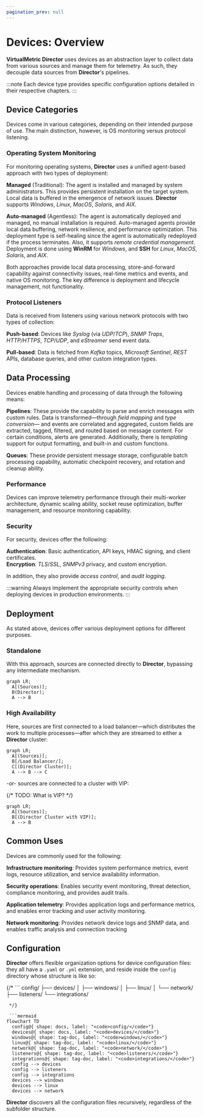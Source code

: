 ```yaml
---
pagination_prev: null
---
```


# Devices: Overview

**VirtualMetric Director** uses devices as an abstraction layer to collect data from various sources and manage them for telemetry. As such, they decouple data sources from **Director**'s pipelines.

:::note
Each device type provides specific configuration options detailed in their respective chapters.
:::

## Device Categories

Devices come in various categories, depending on their intended purpose of use. The main distinction, however, is OS monitoring versus protocol listening.

### Operating System Monitoring

For monitoring operating systems, **Director** uses a unified agent-based approach with two types of deployment:

**Managed** (Traditional): The agent is installed and managed by system administrators. This provides persistent installation on the target system. Local data is buffered in the emergence of network issues. **Director** supports _Windows_, _Linux_, _MacOS_, _Solaris_, and _AIX_.

**Auto-managed** (Agentless): 
The agent is automatically deployed and managed, no manual installation is required. Auto-managed agents provide local data buffering, network resilience, and performance optimization. This deployment type is self-healing since the agent is automatically redeployed if the process terminates. Also, it supports _remote credential management_. Deployment is done using **WinRM** for _Windows_, and **SSH** for _Linux_, _MacOS_, _Solaris_, and _AIX_.

Both approaches provide local data processing, store-and-forward capability against connectivity issues, real-time metrics and events, and native OS monitoring. The key difference is deployment and lifecycle management, not functionality.

### Protocol Listeners

Data is received from listeners using various network protocols with two types of collection:

**Push-based**: Devices like _Syslog_ (via _UDP_/_TCP_), _SNMP Traps_, _HTTP/HTTPS_, _TCP_/_UDP_, and _eStreamer_ send event data.

**Pull-based**: Data is fetched from _Kafka_ topics, _Microsoft Sentinel_, _REST_ APIs, database queries, and other custom integration types.

## Data Processing

Devices enable handling and processing of data through the following means:

**Pipelines**: These provide the capability to parse and enrich messages with custom rules. Data is transformed&mdash;through _field mapping_ and _type conversion_&mdash; and events are correlated and aggregated, custom fields are extracted, tagged, filtered, and routed based on message content. For certain conditions, alerts are generated. Additionally, there is _templating_ support for output formatting, and built-in and custom functions.

**Queues**: These provide persistent message storage, configurable batch processing capability, automatic checkpoint recovery, and rotation and cleanup ability.

### Performance

Devices can improve telemetry performance through their multi-worker architecture, dynamic scaling ability, socket reuse optimization, buffer management, and resource monitoring capability.

### Security

For security, devices offer the following:

**Authentication**: Basic authentication, API keys, HMAC signing, and client certificates.\
**Encryption**: _TLS_/_SSL_, _SNMPv3_ privacy, and custom encryption.

In addition, they also provide _access control_, and _audit logging_.

:::warning
Always implement the appropriate security controls when deploying devices in production environments.
:::

## Deployment

As stated above, devices offer various deployment options for different purposes.

### Standalone

With this approach, sources are connected directly to **Director**, bypassing any intermediate mechanism.

```mermaid
graph LR;
  A[(Sources)];
  B(Director);
  A --> B
```

### High Availability

Here, sources are first connected to a load balancer&mdash;which distributes the work to multiple processes&mdash;after which they are streamed to either a **Director** cluster:

```mermaid
graph LR;
  A[(Sources)];
  B[/Load Balancer/];
  C[(Director Cluster)];
  A --> B --> C
```

-or- sources are connected to a cluster with VIP:

{/* TODO: What is VIP? */}

```mermaid
graph LR;
  A[(Sources)];
  B[(Director Cluster with VIP)];
  A --> B
```

## Common Uses

Devices are commonly used for the following:

**Infrastructure monitoring**: Provides system performance metrics, event logs, resource utilization, and service availability information.

**Security operations**: Enables security event monitoring, threat detection, compliance monitoring, and provides audit trails.

**Application telemetry**: Provides application logs and performance metrics, and enables error tracking and user activity monitoring.

**Network monitoring**: Provides network device logs and SNMP data, and enables traffic analysis and connection tracking

## Configuration

**Director** offers flexible organization options for device configuration files: they all have a `.yaml` or `.yml` extension, and reside inside the `config` directory whose structure is like so:

{/* ```
config/
├── devices/
│   ├── windows/
│   ├── linux/
│   └── network/
├── listeners/
└── integrations/
```
 */}

 ```mermaid
flowchart TD
  config@{ shape: docs, label: "<code>config/</code>"}
  devices@{ shape: docs, label: "<code>devices/</code>"}
  windows@{ shape: tag-doc, label: "<code>windows/</code>"}
  linux@{ shape: tag-doc, label: "<code>linux/</code>"}
  network@{ shape: tag-doc, label: "<code>network/</code>"}
  listeners@{ shape: tag-doc, label: "<code>listeners/</code>"}
  integrations@{ shape: tag-doc, label: "<code>integrations/</code>"}
  config --> devices
  config --> listeners
  config --> integrations
  devices --> windows
  devices --> linux
  devices --> network
```

**Director** discovers all the configuration files recursively, regardless of the subfolder structure.
